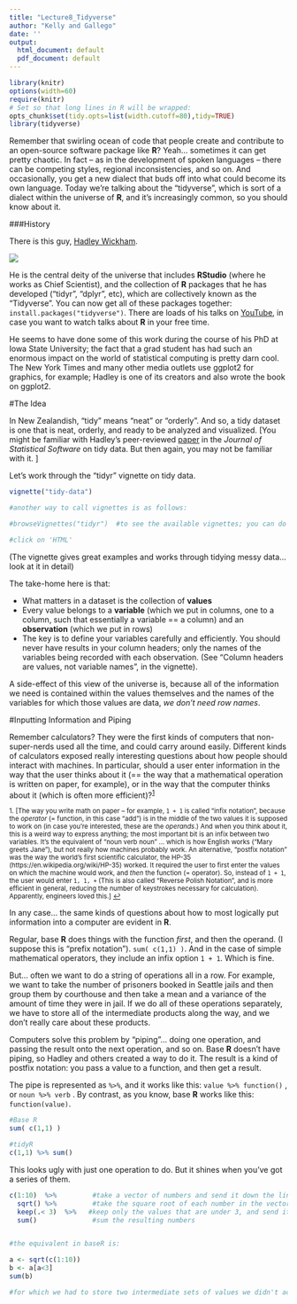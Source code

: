 ```yaml
---
title: "Lecture8_Tidyverse"
author: "Kelly and Gallego"
date: ''
output:
  html_document: default
  pdf_document: default
---
```


```r
library(knitr)
options(width=60)
require(knitr)
# Set so that long lines in R will be wrapped:
opts_chunk$set(tidy.opts=list(width.cutoff=80),tidy=TRUE)
library(tidyverse)
```

Remember that swirling ocean of code that people create and contribute to an open-source software package like **R**?  Yeah... sometimes it can get pretty chaotic. In fact -- as in the development of spoken languages -- there can be competing styles, regional inconsistencies, and so on.  And occasionally, you get a new dialect that buds off into what could become its own language. Today we're talking about the "tidyverse", which is sort of a dialect within the universe of **R**, and it's increasingly common, so you should know about it.

###History

There is this guy, [Hadley Wickham](http://hadley.nz/). 

![](./images/320px-Hadley-wickham2016-02-04.jpg)


He is the central deity of the universe that includes **RStudio** (where he works as Chief Scientist), and the collection of **R** packages that he has developed ("tidyr", "dplyr", etc), which are collectively known as the "Tidyverse".  You can now get all of these packages together:  `install.packages("tidyverse")`.  There are loads of his talks on [YouTube](https://www.google.com/search?q=youtube+hadley+wickham), in case you want to watch talks about **R** in your free time. 

He seems to have done some of this work during the course of his PhD at Iowa State University; the fact that a grad student has had such an enormous impact on the world of statistical computing is pretty darn cool.  The New York Times and many other media outlets use ggplot2 for graphics, for example; Hadley is one of its creators and also wrote the book on ggplot2.


#The Idea

In New Zealandish, "tidy" means "neat" or "orderly".  And so, a tidy dataset is one that is neat, orderly, and ready to be analyzed and visualized. [You might be familiar with Hadley's peer-reviewed [paper](http://vita.had.co.nz/papers/tidy-data.html) in the *Journal of Statistical Software* on tidy data.  But then again, you may not be familiar with it. ]

Let's work through the "tidyr" vignette on tidy data.

```r
vignette("tidy-data")

#another way to call vignettes is as follows:

#browseVignettes("tidyr")  #to see the available vignettes; you can do this for any package

#click on 'HTML'

```

(The vignette gives great examples and works through tidying messy data... look at it in detail)

The take-home here is that:

* What matters in a dataset is the collection of **values**
* Every value belongs to a **variable** (which we put in columns, one to a column, such that essentially a variable == a column) and an **observation** (which we put in rows)
* The key is to define your variables carefully and efficiently. You should never have results in your column headers; only the names of the variables being recorded with each observation. (See "Column headers are values, not variable names", in the vignette).

A side-effect of this view of the universe is, because all of the information we need is contained within the values themselves and the names of the variables for which those values are data, *we don't need row names*. 


#Inputting Information and Piping 

Remember calculators?  They were the first kinds of computers that non-super-nerds used all the time, and could carry around easily. Different kinds of calculators exposed really interesting questions about how people should interact with machines. In particular, should a user enter information in the way that the user thinks about it (== the way that a mathematical operation is written on paper, for example), or in the way that the computer thinks about it (which is often more efficient)?<sup><a href="#fn1" id="ref1">1</a></sup>

<sup id="fn1">1. [The way you write math on paper -- for example, `1 + 1` is called "infix notation", because the *operator* (= function, in this case "add") is in the middle of the two values it is supposed to work on (in case you're interested, these are the *operands*.)  And when you think about it, this is a weird way to express anything; the most important bit is an infix between two variables.  It's the equivalent of "noun verb noun" ... which is how English works ("Mary greets Jane"), but not really how machines probably work. An alternative, "postfix notation" was the way the world's first scientific calculator, the HP-35 (https://en.wikipedia.org/wiki/HP-35) worked. It required the user to first enter the values on which the machine would work, and *then* the function (= operator).  So, instead of `1 + 1`, the user would enter `1, 1, +`  (This is also called "Reverse Polish Notation", and is more efficient in general, reducing the number of keystrokes necessary for calculation).  Apparently, engineers loved this.] <a href="#ref1" title="Jump back to footnote 1 in the text.">↩</a></sup>

In any case... the same kinds of questions about how to most logically put information into a computer are evident in **R**.  

Regular, base **R** does things with the function *first*, and then the operand. (I suppose this is "prefix notation").  `sum( c(1,1) )`.  And in the case of simple mathematical operators, they include an infix option `1 + 1`.  Which is fine.

But... often we want to do a string of operations all in a row. For example, we want to take the number of prisoners booked in Seattle jails and then group them by courthouse and then take a mean and a variance of the amount of time they were in jail.  If we do all of these operations separately, we have to store all of the intermediate products along the way, and we don't really care about these products.  

Computers solve this problem by "piping"... doing one operation, and passing the result onto the next operation, and so on. Base **R** doesn't have piping, so Hadley and others created a way to do it. The result is a kind of postfix notation: you pass a value to a function, and then get a result. 

The pipe is represented as `%>%`, and it works like this:  `value %>% function()` , or `noun %>% verb` .  By contrast, as you know, base **R** works like this: `function(value)`. 


```r
#Base R
sum( c(1,1) )

#tidyR
c(1,1) %>% sum()

```


This looks ugly with just one operation to do. But it shines when you've got a series of them. 

```r
c(1:10)  %>%         #take a vector of numbers and send it down the line...
  sqrt() %>%         #take the square root of each number in the vector, and send it...
  keep(.< 3)  %>%   #keep only the values that are under 3, and send it...
  sum()              #sum the resulting numbers


#the equivalent in baseR is:

a <- sqrt(c(1:10))
b <- a[a<3]
sum(b)

#for which we had to store two intermediate sets of values we didn't actually care about. 

```














